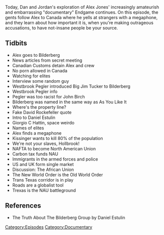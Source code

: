 {{Episode
    | title           = Endgame, Part 2
    | caption         = [https://knowledgefight.libsyn.com/knowledge-fight-endgame-part-2 Listen to this episode on Libsyn]
    | episodeNumber   = 130B
    | length          = 01:46:58
    | airDate         = February 20, 2018
    | episodeType     = [[:Category:Documentary|Documentary]]
    | appearance      = [[Westbrook Pegler]], [[Big Jim Tucker]], [[Daniel Estulin]], [[Giorgio C Hattin]], [[Henry Kissinger]]
    | previousEpisode = [[130A: Endgame, Part 1]]
    | nextEpisode     = [[130C: Endgame, Part 3]]
}}

{{Stub}}

Today, Dan and Jordan's exploration of Alex Jones' increasingly amateurish and embarrassing "documentary" Endgame continues. On this episode, the gents follow Alex to Canada where he yells at strangers with a megaphone, and they learn about how important it is, when you're making outrageous accusations, to have not-insane people be your source.

==Tidbits==

*Alex goes to Bilderberg
*News articles from secret meeting
*Canadian Customs detain Alex and crew
*No porn allowed in Canada
*Watching for elites
*Interview some random guy
*Westbrook Pegler introduced Big Jim Tucker to Bilderberg
*Westbrook Pegler info
*Pegler was too racist for John Birch
*Bilderberg was named in the same way as As You Like It
*Where's the property line?
*Fake David Rockefeller quote
*Intro to Daniel Estulin
*Giorgio C Hattin, space weirdo
*Names of elites
*Alex finds a megaphone
*Kissinger wants to kill 80% of the population
*We're not your slaves, Hollbrook!
*NAFTA to become North American Union
*Carbon tax funds NAU
*Immigrants in the armed forces and police
*US and UK form single market
*Discussion: The African Union
*The New World Order is the Old World Order
*Trans Texas corridor is in play
*Roads are a globalist tool
*Trexas is the NAU battleground

==References==

*The Truth About The Bilderberg Group by Daniel Estulin

[[Category:Episodes]]
[[Category:Documentary]]
